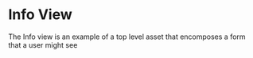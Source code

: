 
<Meta title="Reference Assets/Image" component={Image} />

# Info View

The Info view is an example of a top level asset that encomposes a form that a user might see

<Canvas>
  <Story name="Image">
    <StoryWrapper>
      <PlayerStory flow={imageFlow} />
    </StoryWrapper>
  </Story>
</Canvas>